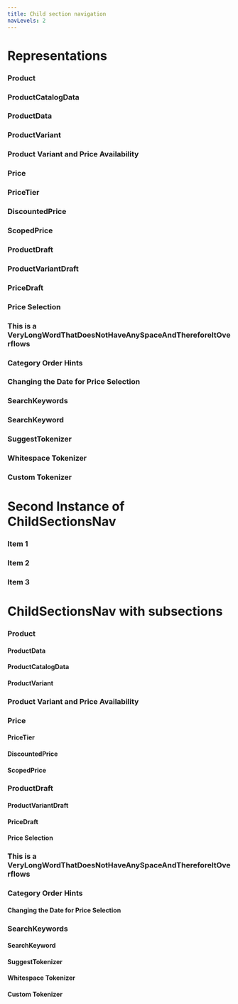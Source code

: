 ```yaml
---
title: Child section navigation
navLevels: 2
---
```



# Representations

<ChildSectionsNav parent="representations"/>

### Product

### ProductCatalogData

### ProductData

### ProductVariant

### Product Variant and Price Availability

### Price

### PriceTier

### DiscountedPrice

### ScopedPrice

### ProductDraft

### ProductVariantDraft

### PriceDraft

### Price Selection

### This is a VeryLongWordThatDoesNotHaveAnySpaceAndThereforeItOverflows

### Category Order Hints

### Changing the Date for Price Selection

### SearchKeywords

### SearchKeyword

### SuggestTokenizer

### Whitespace Tokenizer

### Custom Tokenizer

# Second Instance of ChildSectionsNav

<ChildSectionsNav parent="second-instance-of-childsectionsnav"/>

### Item 1

### Item 2

### Item 3

# ChildSectionsNav with subsections

<ChildSectionsNav parent="childsectionsnav-with-subsections"/>

### Product

#### ProductData

#### ProductCatalogData

#### ProductVariant

### Product Variant and Price Availability

### Price

#### PriceTier

#### DiscountedPrice

#### ScopedPrice

### ProductDraft

#### ProductVariantDraft

#### PriceDraft

#### Price Selection

### This is a VeryLongWordThatDoesNotHaveAnySpaceAndThereforeItOverflows

### Category Order Hints

#### Changing the Date for Price Selection

### SearchKeywords

#### SearchKeyword

#### SuggestTokenizer

#### Whitespace Tokenizer

#### Custom Tokenizer

<AiAssistantButton label="Start Assistant" mode="ama-gpt4-turbo-grounded" />
